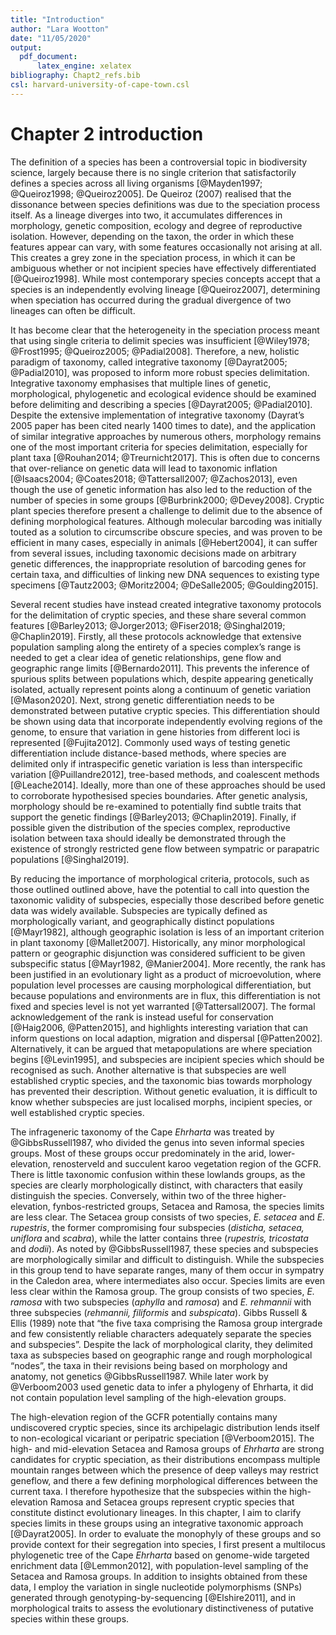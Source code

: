 ```yaml
---
title: "Introduction"
author: "Lara Wootton"
date: "11/05/2020"
output: 
  pdf_document:
      latex_engine: xelatex
bibliography: Chapt2_refs.bib
csl: harvard-university-of-cape-town.csl
---
```


# Chapter 2 introduction

The definition of a species has been a controversial topic in biodiversity science, largely because there is no single criterion that satisfactorily defines a species across all living organisms [@Mayden1997; @Queiroz1998; @Queiroz2005]. De Queiroz (2007) realised that the dissonance between species definitions was due to the speciation process itself. As a lineage diverges into two, it accumulates differences in morphology, genetic composition, ecology and degree of reproductive isolation. However, depending on the taxon, the order in which these features appear can vary, with some features occasionally not arising at all. This creates a grey zone in the speciation process, in which it can be ambiguous whether or not incipient species have effectively differentiated [@Queiroz1998]. While most contemporary species concepts accept that a species is an independently evolving lineage [@Queiroz2007], determining when speciation has occurred during the gradual divergence of two lineages can often be difficult. 

It has become clear that the heterogeneity in the speciation process meant that using single criteria to delimit species was insufficient [@Wiley1978; @Frost1995; @Queiroz2005; @Padial2008]. Therefore, a new, holistic paradigm of taxonomy, called integrative taxonomy [@Dayrat2005; @Padial2010], was proposed to inform more robust species delimitation. Integrative taxonomy emphasises that multiple lines of genetic, morphological, phylogenetic and ecological evidence should be examined before delimiting and describing a species [@Dayrat2005; @Padial2010]. Despite the extensive implementation of integrative taxonomy (Dayrat's 2005 paper has been cited nearly 1400 times to date), and the application of similar integrative approaches by numerous others, morphology remains one of the most important criteria for species delimitation, especially for plant taxa [@Rouhan2014; @Treurnicht2017]. This is often due to concerns that over-reliance on genetic data will lead to taxonomic inflation [@Isaacs2004; @Coates2018; @Tattersall2007; @Zachos2013], even though the use of genetic information has also led to the reduction of the number of species in some groups [@Burbrink2000; @Devey2008]. Cryptic plant species therefore present a challenge to delimit due to the absence of defining morphological features. Although molecular barcoding was initially touted as a solution to circumscribe obscure species, and was proven to be efficient in many cases, especially in animals [@Hebert2004], it can suffer from several issues, including taxonomic decisions made on arbitrary genetic differences, the inappropriate resolution of barcoding genes for certain taxa, and difficulties of linking new DNA sequences to existing type specimens [@Tautz2003; @Moritz2004; @DeSalle2005; @Goulding2015]. 

Several recent studies have instead created integrative taxonomy protocols for the delimitation of cryptic species, and these share several common features [@Barley2013; @Jorger2013; @Fiser2018; @Singhal2019; @Chaplin2019]. Firstly, all these protocols acknowledge that extensive population sampling along the entirety of a species complex's range is needed to get a clear idea of genetic relationships, gene flow and geographic range limits [@Bernardo2011]. This prevents the inference of spurious splits between populations which, despite appearing genetically isolated, actually represent points along a continuum of genetic variation [@Mason2020]. Next, strong genetic differentiation needs to be demonstrated between putative cryptic species. This differentiation should be shown using data that incorporate independently evolving regions of the genome, to ensure that variation in gene histories from different loci is represented [@Fujita2012]. Commonly used ways of testing genetic differentiation include distance-based methods, where species are delimited only if intraspecific genetic variation is less than interspecific variation [@Puillandre2012], tree-based methods, and coalescent methods [@Leache2014]. Ideally, more than one of these approaches should be used to corroborate hypothesised species boundaries. After genetic analysis, morphology should be re-examined to potentially find subtle traits that support the genetic findings [@Barley2013; @Chaplin2019]. Finally, if possible given the distribution of the species complex, reproductive isolation between taxa should ideally be demonstrated through the existence of strongly restricted gene flow between sympatric or parapatric populations [@Singhal2019].  

By reducing the importance of morphological criteria, protocols, such as those outlined outlined above, have the potential to call into question the taxonomic validity of subspecies, especially those described before genetic data was widely available. Subspecies are typically defined as morphologically variant, and geographically distinct populations  [@Mayr1982], although geographic isolation is less of an important criterion in plant taxonomy [@Mallet2007]. Historically, any minor morphological pattern or geographic disjunction was considered sufficient to be given subspecific status [@Mayr1982, @Manier2004]. More recently, the rank has been justified in an evolutionary light as a product of microevolution, where population level processes are causing morphological differentiation, but because populations and environments are in flux, this differentiation is not fixed and species level is not yet warranted [@Tattersall2007]. The formal acknowledgement of the rank is instead useful for conservation [@Haig2006, @Patten2015], and highlights interesting variation that can inform questions on local adaption, migration and dispersal [@Patten2002]. Alternatively, it can be argued that metapopulations are where speciation begins [@Levin1995], and subspecies are incipient species which should be recognised as such. Another alternative is that subspecies are well established cryptic species, and the taxonomic bias towards morphology has prevented their description. Without genetic evaluation, it is difficult to know whether subspecies are just localised morphs, incipient species, or well established cryptic species.

The infrageneric taxonomy of the Cape _Ehrharta_ was treated by @GibbsRussell1987, who divided the genus into seven informal species groups. Most of these groups occur predominately in the arid, lower-elevation, renosterveld and succulent karoo vegetation region of the GCFR. There is little taxonomic confusion within these lowlands groups, as the species are clearly morphologically distinct, with characters that easily distinguish the species. Conversely, within two of the three higher-elevation, fynbos-restricted groups, Setacea and Ramosa, the species limits are less clear. The Setacea group consists of two species, _E. setacea_ and _E. rupestris_, the former compromising four subspecies (_disticha, setacea, uniflora_ and _scabra_), while the latter contains three (_rupestris, tricostata_ and _dodii_). As noted by @GibbsRussell1987, these species and subspecies are morphologically similar and difficult to distinguish. While the subspecies in this group tend to have separate ranges, many of them occur in sympatry in the Caledon area, where intermediates also occur. Species limits are even less clear within the Ramosa group. The group consists of two species, _E. ramosa_ with two subspecies (_aphylla_ and _ramosa_) and _E. rehmannii_ with three subspecies (_rehmannii, filiformis_ and _subspicata_). Gibbs Russell & Ellis (1989) note that "the five taxa comprising the Ramosa group intergrade and few consistently reliable characters adequately separate the species and subspecies". Despite the lack of morphological clarity, they delimited taxa as subspecies based on geographic range and rough morphological "nodes", the taxa in their revisions being based on morphology and anatomy, not genetics @GibbsRussell1987. While later work by @Verboom2003 used genetic data to infer a phylogeny of Ehrharta, it did not contain population level sampling of the high-elevation groups.

The high-elevation region of the GCFR potentially contains many undiscovered cryptic species, since its archipelagic distribution lends itself to non-ecological vicariant or peripatric speciation [@Verboom2015]. The high- and mid-elevation Setacea and Ramosa groups of _Ehrharta_ are strong candidates for cryptic speciation, as their distributions encompass multiple mountain ranges between which the presence of deep valleys may restrict geneflow, and there a few defining morphological differences between the current taxa. I therefore hypothesize that the subspecies within the high-elevation Ramosa and Setacea groups represent cryptic species that constitute distinct evolutionary lineages. In this chapter, I aim to clarify species limits in these groups using an integrative taxonomic approach [@Dayrat2005]. In order to evaluate the monophyly of these groups and so provide context for their segregation into species, I first present a multilocus phylogenetic tree of the Cape _Ehrharta_ based on genome-wide targeted enrichment data [@Lemmon2012], with population-level sampling of the Setacea and Ramosa groups. In addition to insights obtained from these data, I employ the variation in single nucleotide polymorphisms (SNPs) generated through genotyping-by-sequencing [@Elshire2011], and in morphological traits to assess the evolutionary distinctiveness of putative species within these groups.
